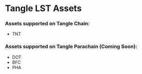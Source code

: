 # Tangle LST Assets

### Assets supported on Tangle Chain:

- TNT

### Assets supported on Tangle Parachain (Coming Soon):

- DOT
- BFC
- PHA
